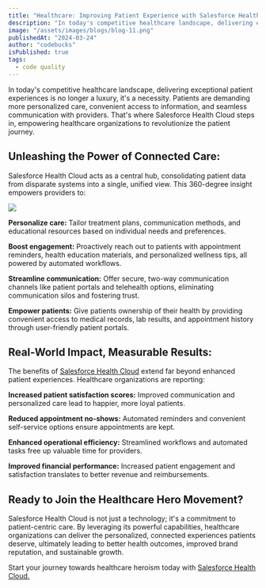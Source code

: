 ```yaml
---
title: "Healthcare: Improving Patient Experience with Salesforce Health Cloud"
description: "In today's competitive healthcare landscape, delivering exceptional patient experiences is no longer a luxury, it's a necessity. Patients are demanding more personalized care, convenient access to information, and seamless communication with providers. That's where [Salesforce Health Cloud](http://www.cloudprism.in) steps in, empowering healthcare organizations to revolutionize the patient journey."
image: "/assets/images/blogs/blog-11.png"
publishedAt: "2024-03-24"
author: "codebucks"
isPublished: true
tags:
  - code quality
---
```


In today's competitive healthcare landscape, delivering exceptional patient experiences is no longer a luxury, it's a necessity. Patients are demanding more personalized care, convenient access to information, and seamless communication with providers. That's where Salesforce Health Cloud steps in, empowering healthcare organizations to revolutionize the patient journey.

## Unleashing the Power of Connected Care:

Salesforce Health Cloud acts as a central hub, consolidating patient data from disparate systems into a single, unified view. This 360-degree insight empowers providers to:

<Image src="/assets/images/blogs/blog-12.png" />

**Personalize care:** Tailor treatment plans, communication methods, and educational resources based on individual needs and preferences.

**Boost engagement:** Proactively reach out to patients with appointment reminders, health education materials, and personalized wellness tips, all powered by automated workflows.

**Streamline communication:** Offer secure, two-way communication channels like patient portals and telehealth options, eliminating communication silos and fostering trust.

**Empower patients:** Give patients ownership of their health by providing convenient access to medical records, lab results, and appointment history through user-friendly patient portals.

## Real-World Impact, Measurable Results:

The benefits of [Salesforce Health Cloud](http://www.cloudprism.in) extend far beyond enhanced patient experiences. Healthcare organizations are reporting:

**Increased patient satisfaction scores:** Improved communication and personalized care lead to happier, more loyal patients.

**Reduced appointment no-shows:** Automated reminders and convenient self-service options ensure appointments are kept.

**Enhanced operational efficiency:** Streamlined workflows and automated tasks free up valuable time for providers.

**Improved financial performance:** Increased patient engagement and satisfaction translates to better revenue and reimbursements.

## Ready to Join the Healthcare Hero Movement?

Salesforce Health Cloud is not just a technology; it's a commitment to patient-centric care. By leveraging its powerful capabilities, healthcare organizations can deliver the personalized, connected experiences patients deserve, ultimately leading to better health outcomes, improved brand reputation, and sustainable growth.

Start your journey towards healthcare heroism today with [Salesforce Health Cloud.](http://www.cloudprism.in)
